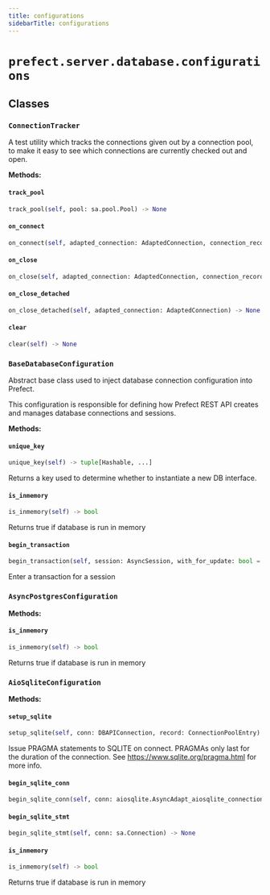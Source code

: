 ```yaml
---
title: configurations
sidebarTitle: configurations
---
```


# `prefect.server.database.configurations`

## Classes

### `ConnectionTracker` <sup><a href="https://github.com/prefecthq/prefect/blob/main/src/prefect/server/database/configurations.py#L59" target="_blank"><Icon icon="github" size="14" /></a></sup>


A test utility which tracks the connections given out by a connection pool, to
make it easy to see which connections are currently checked out and open.


**Methods:**

#### `track_pool` <sup><a href="https://github.com/prefecthq/prefect/blob/main/src/prefect/server/database/configurations.py#L78" target="_blank"><Icon icon="github" size="14" /></a></sup>

```python
track_pool(self, pool: sa.pool.Pool) -> None
```

#### `on_connect` <sup><a href="https://github.com/prefecthq/prefect/blob/main/src/prefect/server/database/configurations.py#L83" target="_blank"><Icon icon="github" size="14" /></a></sup>

```python
on_connect(self, adapted_connection: AdaptedConnection, connection_record: ConnectionPoolEntry) -> None
```

#### `on_close` <sup><a href="https://github.com/prefecthq/prefect/blob/main/src/prefect/server/database/configurations.py#L92" target="_blank"><Icon icon="github" size="14" /></a></sup>

```python
on_close(self, adapted_connection: AdaptedConnection, connection_record: ConnectionPoolEntry) -> None
```

#### `on_close_detached` <sup><a href="https://github.com/prefecthq/prefect/blob/main/src/prefect/server/database/configurations.py#L103" target="_blank"><Icon icon="github" size="14" /></a></sup>

```python
on_close_detached(self, adapted_connection: AdaptedConnection) -> None
```

#### `clear` <sup><a href="https://github.com/prefecthq/prefect/blob/main/src/prefect/server/database/configurations.py#L113" target="_blank"><Icon icon="github" size="14" /></a></sup>

```python
clear(self) -> None
```

### `BaseDatabaseConfiguration` <sup><a href="https://github.com/prefecthq/prefect/blob/main/src/prefect/server/database/configurations.py#L124" target="_blank"><Icon icon="github" size="14" /></a></sup>


Abstract base class used to inject database connection configuration into Prefect.

This configuration is responsible for defining how Prefect REST API creates and manages
database connections and sessions.


**Methods:**

#### `unique_key` <sup><a href="https://github.com/prefecthq/prefect/blob/main/src/prefect/server/database/configurations.py#L171" target="_blank"><Icon icon="github" size="14" /></a></sup>

```python
unique_key(self) -> tuple[Hashable, ...]
```

Returns a key used to determine whether to instantiate a new DB interface.


#### `is_inmemory` <sup><a href="https://github.com/prefecthq/prefect/blob/main/src/prefect/server/database/configurations.py#L200" target="_blank"><Icon icon="github" size="14" /></a></sup>

```python
is_inmemory(self) -> bool
```

Returns true if database is run in memory


#### `begin_transaction` <sup><a href="https://github.com/prefecthq/prefect/blob/main/src/prefect/server/database/configurations.py#L204" target="_blank"><Icon icon="github" size="14" /></a></sup>

```python
begin_transaction(self, session: AsyncSession, with_for_update: bool = False) -> AbstractAsyncContextManager[AsyncSessionTransaction]
```

Enter a transaction for a session


### `AsyncPostgresConfiguration` <sup><a href="https://github.com/prefecthq/prefect/blob/main/src/prefect/server/database/configurations.py#L211" target="_blank"><Icon icon="github" size="14" /></a></sup>

**Methods:**

#### `is_inmemory` <sup><a href="https://github.com/prefecthq/prefect/blob/main/src/prefect/server/database/configurations.py#L374" target="_blank"><Icon icon="github" size="14" /></a></sup>

```python
is_inmemory(self) -> bool
```

Returns true if database is run in memory


### `AioSqliteConfiguration` <sup><a href="https://github.com/prefecthq/prefect/blob/main/src/prefect/server/database/configurations.py#L380" target="_blank"><Icon icon="github" size="14" /></a></sup>

**Methods:**

#### `setup_sqlite` <sup><a href="https://github.com/prefecthq/prefect/blob/main/src/prefect/server/database/configurations.py#L469" target="_blank"><Icon icon="github" size="14" /></a></sup>

```python
setup_sqlite(self, conn: DBAPIConnection, record: ConnectionPoolEntry) -> None
```

Issue PRAGMA statements to SQLITE on connect. PRAGMAs only last for the
duration of the connection. See https://www.sqlite.org/pragma.html for more info.


#### `begin_sqlite_conn` <sup><a href="https://github.com/prefecthq/prefect/blob/main/src/prefect/server/database/configurations.py#L520" target="_blank"><Icon icon="github" size="14" /></a></sup>

```python
begin_sqlite_conn(self, conn: aiosqlite.AsyncAdapt_aiosqlite_connection) -> None
```

#### `begin_sqlite_stmt` <sup><a href="https://github.com/prefecthq/prefect/blob/main/src/prefect/server/database/configurations.py#L529" target="_blank"><Icon icon="github" size="14" /></a></sup>

```python
begin_sqlite_stmt(self, conn: sa.Connection) -> None
```

#### `is_inmemory` <sup><a href="https://github.com/prefecthq/prefect/blob/main/src/prefect/server/database/configurations.py#L576" target="_blank"><Icon icon="github" size="14" /></a></sup>

```python
is_inmemory(self) -> bool
```

Returns true if database is run in memory

